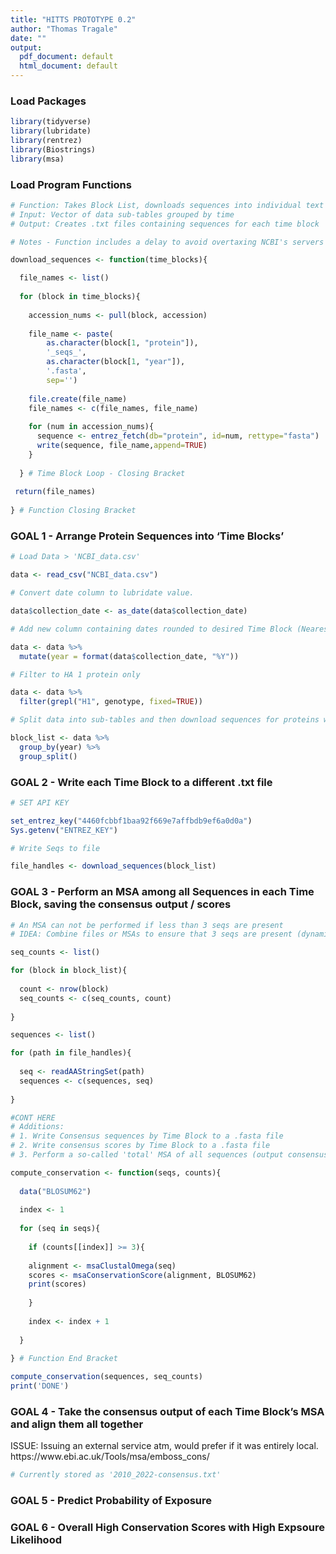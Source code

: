 ---
title: "HITTS PROTOTYPE 0.2"
author: "Thomas Tragale"
date: ""
output:
  pdf_document: default
  html_document: default
---

### Load Packages

```{r load-packages, include=FALSE}

library(tidyverse)
library(lubridate)
library(rentrez)
library(Biostrings)
library(msa)

```

### Load Program Functions

```{r program-functions}

# Function: Takes Block List, downloads sequences into individual text files.
# Input: Vector of data sub-tables grouped by time
# Output: Creates .txt files containing sequences for each time block

# Notes - Function includes a delay to avoid overtaxing NCBI's servers

download_sequences <- function(time_blocks){

  file_names <- list()
  
  for (block in time_blocks){
    
    accession_nums <- pull(block, accession)
    
    file_name <- paste(
        as.character(block[1, "protein"]),
        '_seqs_',
        as.character(block[1, "year"]),
        '.fasta',
        sep='')
    
    file.create(file_name)
    file_names <- c(file_names, file_name)
    
    for (num in accession_nums){
      sequence <- entrez_fetch(db="protein", id=num, rettype="fasta")
      write(sequence, file_name,append=TRUE)
    }
    
  } # Time Block Loop - Closing Bracket
  
 return(file_names)
  
} # Function Closing Bracket

```

### GOAL 1 - Arrange Protein Sequences into 'Time Blocks'

```{r read data, echo=FALSE}

# Load Data > 'NCBI_data.csv'

data <- read_csv("NCBI_data.csv")

```


```{r format-data}

# Convert date column to lubridate value.

data$collection_date <- as_date(data$collection_date)

# Add new column containing dates rounded to desired Time Block (Nearest Year)

data <- data %>%
  mutate(year = format(data$collection_date, "%Y"))

# Filter to HA 1 protein only

data <- data %>%
  filter(grepl("H1", genotype, fixed=TRUE))

```

```{r time-block-subtables}

# Split data into sub-tables and then download sequences for proteins within the Time Blocks

block_list <- data %>%
  group_by(year) %>%
  group_split()

```

### GOAL 2 - Write each Time Block to a different .txt file

```{r gen-seq-files, eval=TRUE}

# SET API KEY

set_entrez_key("4460fcbbf1baa92f669e7affbdb9ef6a0d0a")
Sys.getenv("ENTREZ_KEY")

# Write Seqs to file

file_handles <- download_sequences(block_list)

```

### GOAL 3 - Perform an MSA among all Sequences in each Time Block, saving the consensus output / scores

```{r get-seq-count}

# An MSA can not be performed if less than 3 seqs are present
# IDEA: Combine files or MSAs to ensure that 3 seqs are present (dynamic programming of time blocks)

seq_counts <- list()

for (block in block_list){
  
  count <- nrow(block)
  seq_counts <- c(seq_counts, count)
  
}

```

```{r read-in-seqs}

sequences <- list()

for (path in file_handles){
  
  seq <- readAAStringSet(path)
  sequences <- c(sequences, seq)
  
}


```

```{r test-function}

#CONT HERE
# Additions:
# 1. Write Consensus sequences by Time Block to a .fasta file
# 2. Write consensus scores by Time Block to a .fasta file
# 3. Perform a so-called 'total' MSA of all sequences (output consensus / scores)

compute_conservation <- function(seqs, counts){
  
  data("BLOSUM62")
  
  index <- 1
  
  for (seq in seqs){
    
    if (counts[[index]] >= 3){
    
    alignment <- msaClustalOmega(seq)
    scores <- msaConservationScore(alignment, BLOSUM62)
    print(scores)
    
    }
    
    index <- index + 1
    
  }
  
} # Function End Bracket

compute_conservation(sequences, seq_counts)
print('DONE')

```

### GOAL 4 - Take the consensus output of each Time Block's MSA and align them all together

ISSUE: Issuing an external service atm, would prefer if it was entirely local. https://www.ebi.ac.uk/Tools/msa/emboss_cons/

```{r}

# Currently stored as '2010_2022-consensus.txt'

```

### GOAL 5 - Predict Probability of Exposure

### GOAL 6 - Overall High Conservation Scores with High Expsoure Likelihood
